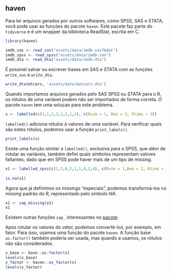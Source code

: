 ## haven

Para ler arquivos gerados por outros softwares, como SPSS, SAS e STATA, você pode usar as funções do pacote `haven`. Este pacote faz parte do `tidyverse` e é um wrapper da biblioteca ReadStat, escrita em C.


```r
library(haven)

imdb_sas <- read_sas("assets/data/imdb.sas7bdat")
imdb_spss <- read_spss("assets/data/imdb.sav")
imdb_dta <- read_dta("assets/data/imdb.dta")
```

É possível salvar ou escrever bases em SAS e STATA com as funções `write_sas` e `write_dta`.

```r
write_dta(mtcars, 'assets/data/matcars.dta')
```


Quando importamos arquivos gerados pelo SAS SPSS ou STATA para o R, os rótulos de uma variável podem não ser importados de forma correta.  O pacote `haven` tem uma soluçao para este problema. 

```r
x <- labelled(c(1,1,2,3,2,2,1,2), c(Ruim = 1, Bom = 2, Otimo = 3))
```

`labelled()` adiciona rótulos à valores de uma variável. Para verificar quais são estes rótulos, podemos usar a função `print_labels()`.

```r
print_labels(x)
```
Existe uma função similar a `labelled()`, exclusiva para o SPSS, que além de rotular as variáveis, também defini quais símbolos representam valores faltantes, dado que em SPSS pode haver mais de um tipo de *missing*.

```r
x1 <- labelled_spss(c(1,3,0,2,2,1,0,2,4), c(Ruim = 1,Bom = 2, Otimo = 3), na_values = c(0,4))
    
is.na(x1)
```
Agora que já definimos os *missings* "especiais", podemos transformá-los no *missing* padrão do R, representado pelo símbolo *NA*.
```r
x1 <- zap_missing(x1)
x1
```
Existem outras funções `zap_` interessantes no [pacote](https://cran.r-project.org/web/packages/haven/haven.pdf).


Após rotular os valores do vetor, podemos convertê-los, por exemplo, em fator. Para isso, usamos uma função do pacote `haven`.
A função base `as.factor()` também poderia ser usada, mas quando a usamos, os rótulos não são considerados.

```r
x_base <- base::as.factor(x)
levels(x_base)
x_factor <- haven::as_factor(x)
levels(x_factor)
```



